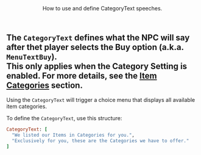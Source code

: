 <Header title="CategoryText">
  How to use and define CategoryText speeches.
</Header>

The `CategoryText` defines what the NPC will say after thet player selects the **Buy** option (a.k.a. `MenuTextBuy`).
<br/>
This only applies when the **Category Setting** is enabled. For more details, see the  [Item Categories](/documentation/poke-market/settings/item-categories) section.
<br/>
---

Using the `CategoryText` will trigger a choice menu that displays all available item categories.

<PMSpeeches speech="CategoryText"/>

To define the `CategoryText`, use this structure:

```ruby
CategoryText: [
  "We listed our Items in Categories for you.",
  "Exclusively for you, these are the Categories we have to offer."
]
```

<ImageWithCaption src="/images/documentation/poke-market/CategoryText 1.png" caption="CategoryText 1" align="center"/>
<ImageWithCaption src="/images/documentation/poke-market/CategoryText 2.png" caption="CategoryText 2" align="center"/>